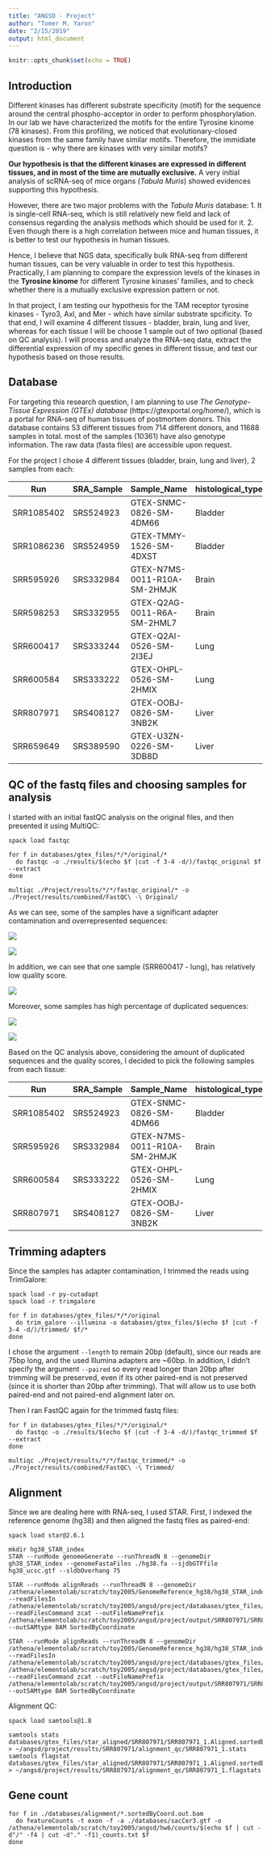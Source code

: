 ```yaml
---
title: "ANGSD - Project"
author: "Tomer M. Yaron"
date: "2/15/2019"
output: html_document
---
```


```r
knitr::opts_chunk$set(echo = TRUE)
```

## Introduction

Different kinases has different substrate specificity (motif) for the sequence around the central phospho-acceptor in order to perform phosphorylation. In our lab we have characterized the motifs for the entire Tyrosine kinome (78 kinases). From this profiling, we noticed that evolutionary-closed kinases from the same family have similar motifs. Therefore, the immidiate question is - why there are kinases with very similar motifs?

__Our hypothesis is that the different kinases are expressed in different tissues, and in most of the time are mutually exclusive.__ A very initial analysis of scRNA-seq of mice organs (*Tabula Muris*) showed evidences supporting this hypothesis.

However, there are two major problems with the *Tabula Muris* database:
1. It is single-cell RNA-seq, which is still relatively new field and lack of consensus regarding the analysis methods which should be used for it.
2. Even though there is a high correlation between mice and human tissues, it is better to test our hypothesis in human tissues.

Hence, I believe that NGS data, specifically bulk RNA-seq from different human tissues, can be very valuable in order to test this hypothesis. Practically, I am planning to compare the expression levels of the kinases in the __Tyrosine kinome__ for different Tyrosine kinases' families, and to check whether there is a mutually exclusive expression pattern or not.

In that project, I am testing our hypothesis for the TAM receptor tyrosine kinases - Tyro3, Axl, and Mer - which have similar substrate spcificity. To that end, I will examine 4 different tissues - bladder, brain, lung and liver, whereas for each tissue I will be choose 1 sample out of two optional (based on QC analysis). I will process and analyze the RNA-seq data, extract the differential expression of my specific genes in different tissue, and test our hypothesis based on those results.


## Database

For targeting this research question, I am planning to use *The Genotype-Tissue Expression (GTEx) database* (https://gtexportal.org/home/), which is a portal for RNA-seq of human tissues of postmortem donors. This database contains 53 different tissues from 714 different donors, and 11688 samples in total. most of the samples (10361) have also genotype information. The raw data (fasta files) are accessible upon request.

For the project I chose 4 different tissues (bladder, brain, lung and liver), 2 samples from each:

| Run        | SRA_Sample | Sample_Name                  | histological_type | is_tumor | sex    | SRA_Study |
|------------|------------|------------------------------|-------------------|----------|--------|-----------|
| SRR1085402 | SRS524923  | GTEX-SNMC-0826-SM-4DM66      | Bladder           | No       | male   | SRP012682 |
| SRR1086236 | SRS524959  | GTEX-TMMY-1526-SM-4DXST      | Bladder           | No       | female | SRP012682 |
| SRR595926  | SRS332984  | GTEX-N7MS-0011-R10A-SM-2HMJK | Brain             | No       | male   | SRP012682 |
| SRR598253  | SRS332955  | GTEX-Q2AG-0011-R6A-SM-2HML7  | Brain             | No       | female | SRP012682 |
| SRR600417  | SRS333244  | GTEX-Q2AI-0526-SM-2I3EJ      | Lung              | No       | male   | SRP012682 |
| SRR600584  | SRS333222  | GTEX-OHPL-0526-SM-2HMIX      | Lung              | No       | female | SRP012682 |
| SRR807971  | SRS408127  | GTEX-OOBJ-0826-SM-3NB2K      | Liver             | No       | male   | SRP012682 |
| SRR659649  | SRS389590  | GTEX-U3ZN-0226-SM-3DB8D      | Liver             | No       | female | SRP012682 |

## QC of the fastq files and choosing samples for analysis

I started with an initial fastQC analysis on the original files, and then presented it using MultiQC:

```FASTQC
spack load fastqc

for f in databases/gtex_files/*/*/original/*
  do fastqc -o ./results/$(echo $f |cut -f 3-4 -d/)/fastqc_original $f --extract
done

multiqc ./Project/results/*/*/fastqc_original/* -o ./Project/results/combined/FastQC\ -\ Original/

```

As we can see, some of the samples have a significant adapter contamination and overrepresented sequences:

![](./results/combined/FastQC - Original/multiqc_data/fastqc_adapter_content_plot.png)

![](./results/combined/FastQC - Original/multiqc_data/fastqc_overrepresented_sequencesi_plot.png)

In addition, we can see that one sample (SRR600417 - lung), has relatively low quality score.

![](./results/combined/FastQC - Original/multiqc_data/fastqc_per_base_sequence_quality_plot.png)

Moreover, some samples has high percentage of duplicated sequences:

![](./results/combined/FastQC - Original/multiqc_data/fastqc_sequence_counts_plot.png)

![](./results/combined/FastQC - Original/multiqc_data/fastqc_sequence_counts_percentage_plot.png)

Based on the QC analysis above, considering the amount of duplicated sequences and the quality scores, I decided to pick the following samples from each tissue:

| Run        | SRA_Sample | Sample_Name                  | histological_type | is_tumor | sex    | SRA_Study |
|------------|------------|------------------------------|-------------------|----------|--------|-----------|
| SRR1085402 | SRS524923  | GTEX-SNMC-0826-SM-4DM66      | Bladder           | No       | male   | SRP012682 |
| SRR595926  | SRS332984  | GTEX-N7MS-0011-R10A-SM-2HMJK | Brain             | No       | male   | SRP012682 |
| SRR600584  | SRS333222  | GTEX-OHPL-0526-SM-2HMIX      | Lung              | No       | female | SRP012682 |
| SRR807971  | SRS408127  | GTEX-OOBJ-0826-SM-3NB2K      | Liver             | No       | male   | SRP012682 |

## Trimming adapters

Since the samples has adapter contamination, I trimmed the reads using TrimGalore:

```TRIMGALORE
spack load -r py-cutadapt
spack load -r trimgalore

for f in databases/gtex_files/*/*/original
  do trim_galore --illumina -o databases/gtex_files/$(echo $f |cut -f 3-4 -d/)/trimmed/ $f/*
done

```

I chose the argument `--length` to remain 20bp (default), since our reads are 75bp long, and the used Illumina adapters are ~60bp. In addition, I didn't specify the argument `--paired` so every read longer than 20bp after trimming will be preserved, even if its other paired-end is not preserved (since it is shorter than 20bp after trimming). That will allow us to use both paired-end and not paired-end alignment later on.

Then I ran FastQC again for the trimmed fastq files:

```FASTQC_TRIM
for f in databases/gtex_files/*/*/original/*
  do fastqc -o ./results/$(echo $f |cut -f 3-4 -d/)/fastqc_trimmed $f --extract
done

multiqc ./Project/results/*/*/fastqc_trimmed/* -o ./Project/results/combined/FastQC\ -\ Trimmed/

```

## Alignment

Since we are dealing here with RNA-seq, I used STAR. First, I indexed the reference genome (hg38) and then aligned the fastq files as paired-end:

```STAR_INDEX
spack load star@2.6.1

mkdir hg38_STAR_index
STAR --runMode genomeGenerate --runThreadN 8 --genomeDir gh38_STAR_index --genomeFastaFiles ./hg38.fa --sjdbGTFfile hg38_ucsc.gtf --sldbOverhang 75

STAR --runMode alignReads --runThreadN 8 --genomeDir /athena/elementolab/scratch/toy2005/GenomeReference_hg38/hg38_STAR_index/ --readFilesIn /athena/elementolab/scratch/toy2005/angsd/project/databases/gtex_files/original/SRR807971/SRR807971_1.fastq.gz --readFilesCommand zcat --outFileNamePrefix /athena/elementolab/scratch/toy2005/angsd/project/output/SRR807971/SRR807971_1. --outSAMtype BAM SortedByCoordinate

STAR --runMode alignReads --runThreadN 8 --genomeDir /athena/elementolab/scratch/toy2005/GenomeReference_hg38/hg38_STAR_index/ --readFilesIn /athena/elementolab/scratch/toy2005/angsd/project/databases/gtex_files/original/SRR807971/SRR807971_1.fastq.gz /athena/elementolab/scratch/toy2005/angsd/project/databases/gtex_files/original/SRR807971/SRR807971_2.fastq.gz --readFilesCommand zcat --outFileNamePrefix /athena/elementolab/scratch/toy2005/angsd/project/output/SRR807971/SRR807971. --outSAMtype BAM SortedByCoordinate

```

Alignment QC:

```ALIGN_QC
spack load samtools@1.8

samtools stats databases/gtex_files/star_aligned/SRR807971/SRR807971_1.Aligned.sortedByCoord.out.bam > ~/angsd/project/results/SRR807971/alignment_qc/SRR807971_1.stats
samtools flagstat databases/gtex_files/star_aligned/SRR807971/SRR807971_1.Aligned.sortedByCoord.out.bam > ~/angsd/project/results/SRR807971/alignment_qc/SRR807971_1.flagstats

```

## Gene count

```FEATURE_COUNT
for f in ./databases/alignment/*.sortedByCoord.out.bam
  do featureCounts -t exon -f -a ./databases/sacCer3.gtf -o /athena/elementolab/scratch/toy2005/angsd/hw6/counts/$(echo $f | cut -d"/" -f4 | cut -d"." -f1)_counts.txt $f
done

```
